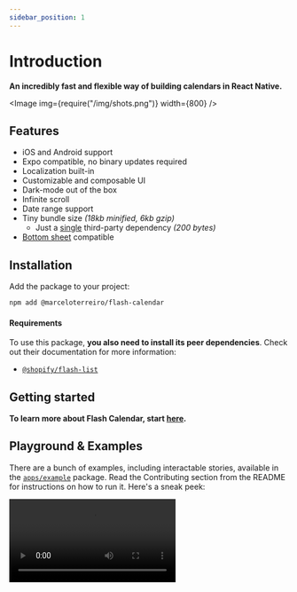 ```yaml
---
sidebar_position: 1
---
```



# Introduction

**An incredibly fast and flexible way of building calendars in React Native.**

<Image img={require("/img/shots.png")} width={800} />

## Features

- iOS and Android support
- Expo compatible, no binary updates required
- Localization built-in
- Customizable and composable UI
- Dark-mode out of the box
- Infinite scroll
- Date range support
- Tiny bundle size _(18kb minified, 6kb gzip)_
  - Just a [single](https://github.com/developit/mitt) third-party dependency _(200 bytes)_
- [Bottom sheet](https://github.com/gorhom/react-native-bottom-sheet) compatible

## Installation

Add the package to your project:

```bash npm2yarn
npm add @marceloterreiro/flash-calendar
```

#### Requirements

To use this package, **you also need to install its peer dependencies**. Check out their documentation for more information:

- [`@shopify/flash-list`](https://shopify.github.io/flash-list)

## Getting started

**To learn more about Flash Calendar, start [here](/fundamentals/principles).**

## Playground & Examples

There are a bunch of examples, including interactable stories, available in the [`apps/example`](https://github.com/MarceloPrado/flash-calendar/tree/285bcec42efa067455bcf44862eeb0f74985caba/apps/example) package. Read the Contributing section from the README for instructions on how to run it. Here's a sneak peek:

<video controls width={500}>
  <source src={playgroundVideo} type="video/mp4" />
</video>
